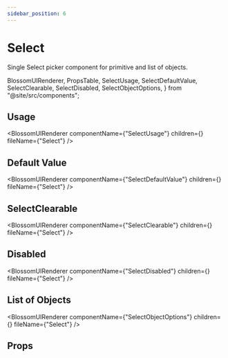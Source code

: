 ```yaml
---
sidebar_position: 6
---
```


# Select

Single Select picker component for primitive and list of objects.

  BlossomUIRenderer,
  PropsTable,
  SelectUsage,
  SelectDefaultValue,
  SelectClearable,
  SelectDisabled,
  SelectObjectOptions,
} from "@site/src/components";

## Usage

<BlossomUIRenderer
  componentName={"SelectUsage"}
  children={<SelectUsage />}
  fileName={"Select"}
/>

## Default Value

<BlossomUIRenderer
  componentName={"SelectDefaultValue"}
  children={<SelectDefaultValue />}
  fileName={"Select"}
/>

## SelectClearable

<BlossomUIRenderer
  componentName={"SelectClearable"}
  children={<SelectClearable />}
  fileName={"Select"}
/>

## Disabled

<BlossomUIRenderer
  componentName={"SelectDisabled"}
  children={<SelectDisabled />}
  fileName={"Select"}
/>

## List of Objects

<BlossomUIRenderer
  componentName={"SelectObjectOptions"}
  children={<SelectObjectOptions />}
  fileName={"Select"}
/>

## Props

<PropsTable componentName="Select" />
